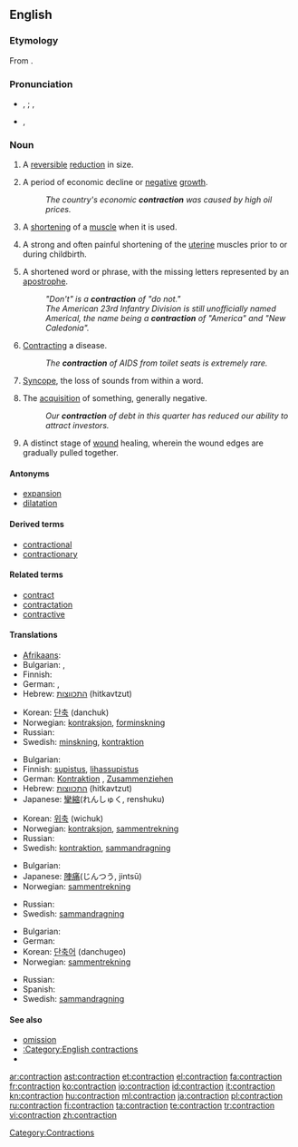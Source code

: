 ==English==

===Etymology===
From {{etyl|la}} {{term|contractio|contractiō|lang=la}}.

===Pronunciation===
* {{a|UK}} {{IPA|/ˈkɒn.tɹæk.ʃən/}}, {{SAMPA|/"kQn.tr{k.S@n/}} {{qualifier|stressed}}; {{IPA|/kənˈtræk.ʃən/}}, {{SAMPA|/k@n"tr{k.S@n/}} {{qualifier|unstressed}}
* {{a|US}} {{IPA|/kənˈtɹæk.ʃən/}}, {{SAMPA|/k@n"tr{k.S@n/}}
*: {{rhymes|ækʃən}}

===Noun===
{{en-noun}}

# A [[reversible]] [[reduction]] in size.
# {{economics}} A period of economic decline or [[negative]] [[growth]].
#: ''The country's economic '''contraction''' was caused by high oil prices.''
# {{biology}} A [[shorten]]ing of a [[muscle]] when it is used.
# {{medicine}} A strong and often painful shortening of the [[uterine]] muscles prior to or during childbirth.
# {{grammar}} A shortened word or phrase, with the missing letters represented by an [[apostrophe]].
#: ''"Don't" is a '''contraction''' of "do not."''
#: ''The American 23rd Infantry Division is still unofficially named Americal, the name being a '''contraction''' of "America" and "New Caledonia".''
# {{medicine}} [[contract|Contracting]] a disease.
#: ''The '''contraction''' of AIDS from toilet seats is extremely rare.''
# {{phonetics}} [[syncope|Syncope]], the loss of sounds from within a word.
# The [[acquisition]] of something, generally negative.
#: ''Our '''contraction''' of debt in this quarter has reduced our ability to attract investors.''
# {{medicine}} A distinct stage of [[wound]] healing, wherein the wound edges are gradually pulled together.

====Antonyms====
* [[expansion]]
* [[dilatation]]

====Derived terms====
* [[contractional]]
* [[contractionary]]

====Related terms====
* [[contract]]
* [[contractation]]
* [[contractive]]

====Translations====
{{trans-top|reduction in size or activity}}
* [[Afrikaans]]: {{t-|af|verkleining|xs=Afrikaans}}
* Bulgarian: {{t|bg|свиване|n}},  {{t|bg|скъсяване|n}}
* Finnish: {{t+|fi|taantuma}}
* German: {{t+|de|Verkleinerung}}, {{t+|de|Kontraktion}}
* Hebrew: [[התכווצות]] (hitkavtzut) {{f}}
{{trans-mid}}
* Korean: [[단축]] (danchuk)
* Norwegian: [[kontraksjon]], [[forminskning]]
* Russian: {{t+|ru|сокращение}}
* Swedish: [[minskning]], [[kontraktion]]
{{trans-bottom}}

{{trans-top|shortening of a muscle when it is used}}
* Bulgarian: {{t|bg|свиване|n}}
* Finnish: [[supistus]], [[lihassupistus]]
* German: [[Kontraktion]] {{f}}, [[Zusammenziehen]] {{n}}
* Hebrew: [[התכווצות]] (hitkavtzut) {{f}}
* Japanese: [[攣縮]](れんしゅく, renshuku)
{{trans-mid}}
* Korean: [[위축]] (wichuk)
* Norwegian: [[kontraksjon]], [[sammentrekning]]
* Russian: {{t+|ru|сокращение}}
* Swedish: [[kontraktion]], [[sammandragning]]
{{trans-bottom}}

{{trans-top|painful shortening of the uterine muscles}}
* Bulgarian: {{t|bg|контракция|f}}
* Japanese: [[陣痛]](じんつう, jintsū)
* Norwegian: [[sammentrekning]]
{{trans-mid}}
* Russian: {{t+|ru|сокращение}}
* Swedish: [[sammandragning]]
{{trans-bottom}}

{{trans-top|shortened word or phrase}}
* Bulgarian: {{t|bg|съкращение|n}}
* German: {{t+|de|Kontraktion|f}}
* Korean: [[단축어]] (danchugeo)
* Norwegian: [[sammentrekning]]
{{trans-mid}}
* Russian: {{t+|ru|сокращение}}
* Spanish: {{t+|es|contracción|f}}
* Swedish: [[sammandragning]]
{{trans-bottom}}

====See also====
* [[omission]]
* [[:Category:English contractions]]
* {{pedialite|dab=contraction}}

[[Category:Contractions]]

[[ar:contraction]]
[[ast:contraction]]
[[et:contraction]]
[[el:contraction]]
[[fa:contraction]]
[[fr:contraction]]
[[ko:contraction]]
[[io:contraction]]
[[id:contraction]]
[[it:contraction]]
[[kn:contraction]]
[[hu:contraction]]
[[ml:contraction]]
[[ja:contraction]]
[[pl:contraction]]
[[ru:contraction]]
[[fi:contraction]]
[[ta:contraction]]
[[te:contraction]]
[[tr:contraction]]
[[vi:contraction]]
[[zh:contraction]]